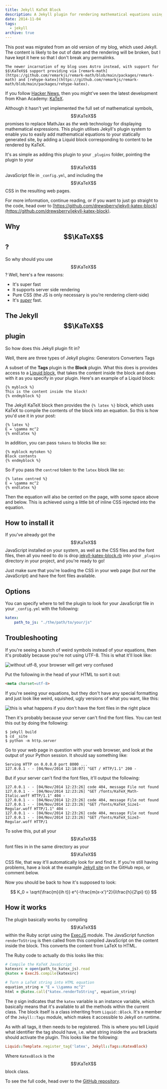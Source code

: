 ```yaml
---
title: Jekyll KaTeX Block
description: A Jekyll plugin for rendering mathematical equations using KaTeX.
date: 2014-11-04
tags: 
  - jekyll
archive: true
---
```



<Callout type="warning">
    This post was migrated from an old version of my blog, which used Jekyll. The content is likely to be out of date and the rendering will be broken, but I have kept it here so that I don't break any permalinks.

    The newer incarnation of my blog uses Astro instead, with support for $$\KaTeX$$ support providing via [remark-math](https://github.com/remarkjs/remark-math/blob/main/packages/remark-math) and [rehype-katex](https://github.com/remarkjs/remark-math/blob/main/packages/rehype-katex).
</Callout>

If you follow [Hacker News](https://news.ycombinator.com/item?id=8320439), then you might've seen the latest development from Khan Academy: [KaTeX](http://khan.github.io/KaTeX/).

Although it hasn't yet implemented the full set of mathematical symbols, $$\KaTeX$$ promises to replace MathJax as *the* web technology for displaying mathematical expressions. This plugin utilises Jekyll's plugin system to enable you to easily add mathematical equations to your statically generated site, by adding a Liquid block corresponding to content to be rendered by KaTeX.

It's as simple as adding this plugin to your `_plugins` folder, pointing the plugin to your $$\KaTeX$$ JavaScript file in `_config.yml`, and including the $$\KaTeX$$ CSS in the resulting web pages.

For more information, continue reading, or if you want to just go straight to the code, head over to [https://github.com/drewsberry/jekyll-katex-block](https://github.com/drewsberry/jekyll-katex-block).

## Why $$\KaTeX$$?

So why should you use $$\KaTeX$$? Well, here's a few reasons:

* It's super fast
* It supports server side rendering
* Pure CSS (the JS is only necessary is you're rendering client-side)
* It's [*super*](http://jsperf.com/katex-vs-mathjax) fast.

## The Jekyll $$\KaTeX$$ plugin

So how does this Jekyll plugin fit in?

Well, there are three types of Jekyll plugins: Generators Converters Tags

A subset of the **Tags** plugin is the **Block** plugin. What this does is provides access to a [Liquid block](https://github.com/Shopify/liquid/wiki/Liquid-for-Programmers#create-your-own-tag-blocks), that takes the content inside the block and does with it as you specify in your plugin. Here's an example of a Liquid block:

```liquid
{% myblock %}
This is the content inside the block!
{% endmyblock %}
```

The Jekyll KaTeX block then provides the `{% latex %}` block, which uses KaTeX to compile the contents of the block into an equation. So this is how you'd use it in your post:

```liquid
{% latex %}
E = \gamma mc^2
{% endlatex %}
```

In addition, you can pass `tokens` to blocks like so:

```liquid
{% myblock mytoken %}
Block contents
{% endmyblock %}
```

So if you pass the `centred` token to the `latex` block like so:

```liquid
{% latex centred %}
E = \gamma mc^2
{% endlatex %}
```

Then the equation will also be cented on the page, with some space above and below. This is achieved using a little bit of inline CSS injected into the equation.

## How to install it

If you've already got the $$\KaTeX$$ JavaScript installed on your system, as well as the CSS files and the font files, then all you need to do is drop [jekyll-katex-block.rb](https://raw.githubusercontent.com/drewsberry/jekyll-katex-block/master/katex_block.rb) into your `_plugins` directory in your project, and you're ready to go!

Just make sure that you're loading the CSS in your web page (but *not* the JavaScript) and have the font files available.

## Options

You can specify where to tell the plugin to look for your JavaScript file in your `_config.yml` with the following:

```yaml
katex:
    path_to_js: "./the/path/to/your/js"
```

## Troubleshooting

If you're seeing a bunch of weird symbols instead of your equations, then it's probably because you're not using UTF-8. This is what it'll look like:

![without utf-8, your browser will get very confused](/media/archive/jekyll-katex-block/katex_no_utf8.png)

Put the following in the head of your HTML to sort it out:

```html
<meta charset=utf-8>
```

If you're seeing your equations, but they don't have any special formatting and just look like weird, squished, ugly versions of what you want, like this:

![this is what happens if you don't have the font files in the right place](/media/archive/jekyll-katex-block/no_font_equation.png)

Then it's probably because your server can't find the font files. You can test this out by doing the following:

```console
$ jekyll build
$ cd _site 
$ python -m http.server
```

Go to your web page in question with your web browser, and look at the output of your Python session. It should say something like:

```
Serving HTTP on 0.0.0.0 port 8000 ...
127.0.0.1 - - [04/Nov/2014 12:18:07] "GET / HTTP/1.1" 200 -
```

But if your server can't find the font files, it'll output the following:

```
127.0.0.1 - - [04/Nov/2014 12:23:26] code 404, message File not found
127.0.0.1 - - [04/Nov/2014 12:23:26] "GET /fonts/KaTeX_Math-Italic.woff HTTP/1.1" 404 -
127.0.0.1 - - [04/Nov/2014 12:23:26] code 404, message File not found
127.0.0.1 - - [04/Nov/2014 12:23:26] "GET /fonts/KaTeX_Size1-Regular.woff HTTP/1.1" 404 -
127.0.0.1 - - [04/Nov/2014 12:23:26] code 404, message File not found
127.0.0.1 - - [04/Nov/2014 12:23:26] "GET /fonts/KaTeX_Size3-Regular.woff HTTP/1
```

To solve this, put all your $$\KaTeX$$ font files in in the same directory as your $$\KaTeX$$ CSS file, that way it'll automatically look for and find it. If you're still having problems, have a look at the example [Jekyll site](https://github.com/drewsberry/jekyll-katex-block/tree/master/test) on the GitHub repo, or comment below.

Now you should be back to how it's supposed to look:

$$
K_0 = \sqrt{\frac{m}{ih t}} e^{-\frac{m(x-x')^2}{i\frac{h}{2\pi} t}}
$$

## How it works

The plugin basically works by compiling $$\KaTeX$$ within the Ruby script using the [ExecJS](https://rubygems.org/gems/execjs) module. The JavaScript function `renderToString` is then called from this compiled JavaScript on the content inside the block. This converts the content from LaTeX to HTML.

The Ruby code to actually do this looks like this:

```ruby
# Compile the KaTeX JavaScript
katexsrc = open(path_to_katex_js).read
@katex = ExecJS.compile(katexsrc)

# Turn a LaTeX string into HTML equation
equation_string = "E = \\gamma mc^2"
html = @katex.call("katex.renderToString", equation_string)
```

The `@` sign indicates that the `katex` variable is an instance variable, which basically means that it's available to all the methods within the current class. The block itself is a class inheriting from `Liquid::Block`. It's a member of the `Jekyll::Tags` module, which makes it accessible to Jekyll on runtime.

As with all tags, it then needs to be registered. This is where you tell Liquid what identifier the tag should have, i.e. what string inside the `and` brackets should activate the plugin. This looks like the following:

```ruby
Liquid::Template.register_tag('latex', Jekyll::Tags::KatexBlock)
```

Where `KatexBlock` is the $$\KaTeX$$ block class.

To see the full code, head over to the [GitHub repository](https://github.com/drewsberry/jekyll-katex-block).
